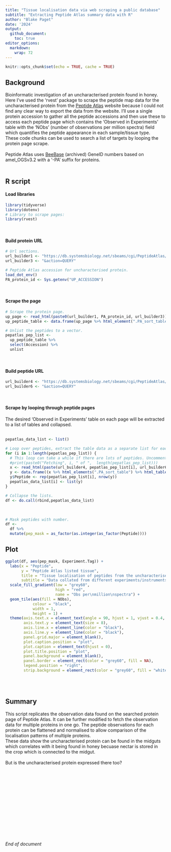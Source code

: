 ```yaml
---
title: "Tissue localisation data via web scraping a public database"
subtitle: "Extracting Peptide Atlas summary data with R"
author: "Blake Paget"
date: '2024'
output: 
  github_document:
    toc: true
editor_options: 
  markdown: 
    wrap: 72
---
```


```r
knitr::opts_chunk$set(echo = TRUE, cache = TRUE)
```

## Background

Bioinformatic investigation of an uncharacterised protein found in honey.<br>
Here I've used the 'rvest' package to scrape the peptide map data for the uncharacterised protein from the [Peptide Atlas](https://peptideatlas.org/) website because I could not find any clear way to export the data from the website. I'll use a single protein accession to gather all the peptide accessions and then use these to access each peptide page which contains the 'Observed in Experiments' table with the 'NObs' (number of observations per million spectra) field which quantifies the peptide appearance in each sample/tissue type.<br>
These code chunks can be used to search a list of targets by looping the protein page scrape. <br>
<br>
Peptide Atlas uses [BeeBase](https://hymenoptera.elsiklab.missouri.edu/) (archived) GeneID numbers based on amel_OGSv3.2 with a '-PA' suffix for proteins.<br>
<br>

## R script
#### Load libraries
```r
library(tidyverse)
library(dotenv)
# Library to scrape pages:
library(rvest)
```
<br>

#### Build protein URL
```r
# Url sections.
url_builder1 <- "https://db.systemsbiology.net/sbeams/cgi/PeptideAtlas/GetProtein?atlas_build_id=399&protein_name="
url_builder3 <- "&action=QUERY"

# Peptide Atlas accession for uncharacterised protein.
load_dot_env()
PA_protein_id <- Sys.getenv("UP_ACCESSION")
```
<br>

#### Scrape the page
``` r
# Scrape the protein page.
up_page <- read_html(paste0(url_builder1, PA_protein_id, url_builder3))
up_peptide_table <- data.frame(up_page %>% html_element(".PA_sort_table") %>% html_table())

# Unlist the peptides to a vector.
pepatlas_pep_list <- 
  up_peptide_table %>% 
  select(Accession) %>% 
  unlist
```
<br>

#### Build peptide URL
``` r
url_builder4 <- "https://db.systemsbiology.net/sbeams/cgi/PeptideAtlas/GetPeptide?_tab=3&atlas_build_id=399&searchWithinThis=Peptide+Name&searchForThis="
url_builder6 <- "&action=QUERY"
```
<br>

#### Scrape by looping through peptide pages
The desired 'Observed in Experiments' table on each page will be extracted to a list of tables and collapsed.<br>
<br>
``` r
pepatlas_data_list <- list()

# Loop over peptides, extract the table data as a separate list for each peptide.
for (i in 1:length(pepatlas_pep_list)) {
  # This loop can take a while if there are lots of peptides. Uncomment the line below to print a progress message.
  #print(paste0("Fetching", i, " of ",  length(pepatlas_pep_list)))
  x <- read_html(paste(url_builder4, pepatlas_pep_list[i], url_builder6, sep = ""))
  y <- data.frame((x %>% html_elements(".PA_sort_table") %>% html_table())[[2]])
  y$Peptide <- rep(pepatlas_pep_list[i], nrow(y))
  pepatlas_data_list[i] <- list(y)
}

# Collapse the lists.
df <- do.call(rbind,pepatlas_data_list)
```
<br>

```r
# Mask peptides with number.
df <-
  df %>% 
  mutate(pep_mask = as_factor(as.integer(as_factor(Peptide))))
```

## Plot

```r
ggplot(df, aes(pep_mask, Experiment.Tag)) +
  labs(x = "Peptide",
       y = "Peptide Atlas listed tissue",
       title = "Tissue localisation of peptides from the uncharacterised protein",
       subtitle = "Data collated from different experiments/instruments") +
  scale_fill_gradient(low = "grey60",
                      high = "red",
                      name = "Obs per\nmillion\nspectra") +
  geom_tile(aes(fill = NObs),
            colour = "black",
            width = 1,
            height = 1) +
  theme(axis.text.x = element_text(angle = 90, hjust = 1, vjust = 0.4, size = 8),
        axis.text.y = element_text(size = 8),
        axis.line.x = element_line(color = "black"),
        axis.line.y = element_line(color = "black"),
        panel.grid.major = element_blank(),
        plot.caption.position = "plot",
        plot.caption = element_text(hjust = 0),
        plot.title.position = "plot",
        panel.background = element_blank(),
        panel.border = element_rect(color = "grey60", fill = NA),
        legend.position = "right",
        strip.background = element_rect(color = "grey60", fill = "white"))
```
<br>
<br>

## Summary
This script replicates the observation data found on the searched protein page of Peptide Atlas. It can be further modified to fetch the observation data for multiple proteins in one go. The peptide observations for each protein can be flattened and normalised to allow comparison of the localisation patterns of multiple proteins.<br>
These data show the uncharacterised protein can be found in the midguts which correlates with it being found in honey becuase nectar is stored in the crop which is connected to the midgut. <br>
<br>
But is the uncharacterised protein expressed there too?<br>
<br><br><br><br><br><br><br><br><br><br><br><br><br><br>
*End of document*